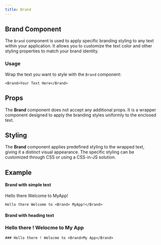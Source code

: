 ```yaml
---
title: Brand
---
```



<ScreenShotButton tagName="main" />

## Brand Component

The `Brand` component is used to apply specific branding styling to any text within your application. It allows you to customize the text color and other styling properties to match your brand identity.

### Usage

Wrap the text you want to style with the `Brand` component:

```mdx copy
<Brand>Your Text Here</Brand>
```

## Props

The **Brand** component does not accept any additional props. It is a wrapper component designed to apply the branding styles uniformly to the enclosed text.

## Styling

The **Brand** component applies predefined styling to the wrapped text, giving it a distinct visual appearance. The specific styling can be customized through CSS or using a CSS-in-JS solution.

## Example

#### Brand with simple text

<Layout columnCount={2}>

Hello there Welcome to <Brand> MyApp!</Brand>

```mdx copy filename="Brand.mdx"
Hello there Welcome to <Brand> MyApp!</Brand>
```

</Layout>

#### Brand with heading text

<Layout columnCount={2}>

### Hello there ! Welocme to <Brand>My App</Brand>

```mdx copy filename="BrandHeading.mdx"
### Hello there ! Welocme to <Brand>My App</Brand>
```

</Layout>
